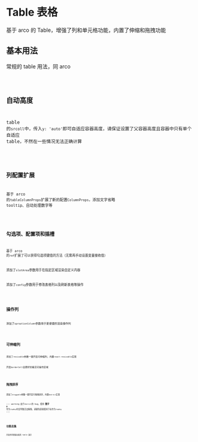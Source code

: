 # Table 表格

基于 arco 的 Table，增强了列和单元格功能，内置了伸缩和拖拽功能

## 基本用法

常规的 table 用法，同 arco

<code src='~/table/basic.tsx' />

## 自动高度

table 的`srcoll`中，传入`y: 'auto'`即可自适应容器高度，请保证设置了父容器高度且容器中只有单个自适应 table，不然在一些情况无法正确计算

<code src='~/table/auto-height.tsx' />

## 列配置扩展

基于 arco 的`tableColumnProps`扩展了新的配置`ColumnProps`，添加文字省略 tooltip、自动处理数字等

<code src='~/table/column-extends.tsx' />

## 勾选项、配置项和插槽

基于 arco 的`ref`扩展了可以获得勾选项键值的方法（无需再手动设置变量接收值）

添加了`slotArea`参数用于在指定区域渲染自定义内容

添加了`config`参数用于修改表格列以及刷新表格等操作

<code src='~/table/table-config.tsx' />

## 操作列

添加了`opreationColumn`参数用于更便捷的渲染操作列

<code src='~/table/opreation.tsx' />

## 可伸缩列

添加了`resizable`参数一键开启可伸缩列，内置`react-resizable`实现

开启`borderCell`会更好的看见可操作区域

<code src='~/table/resizable.tsx' />

## 拖拽排序

添加了`draggable`参数一键开启行拖拽排序，内置`dnd-kit`实现

::: warning
由于`dnd-kit`的 bug，使用 **数字 0** 作为`rowKey`时会导致无法拖拽，请避免直接使用下标作为`rowKey`
:::

<code src='~/table/draggable.tsx' />

## 功能总集

开启所有增强功能的 table 演示

<code src='~/table/pro-max.tsx' />

